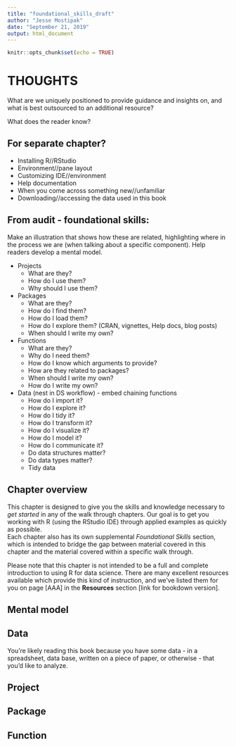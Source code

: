 ```yaml
---
title: "foundational_skills_draft"
author: "Jesse Mostipak"
date: "September 21, 2019"
output: html_document
---
```


```r
knitr::opts_chunk$set(echo = TRUE)
```

# THOUGHTS
What are we uniquely positioned to provide guidance and insights on, and what is 
best outsourced to an additional resource?   

What does the reader know?  


## For separate chapter?

* Installing R//RStudio
* Environment//pane layout
* Customizing IDE//environment
* Help documentation
* When you come across something new//unfamiliar
* Downloading//accessing the data used in this book

## From audit - foundational skills:

Make an illustration that shows how these are related, highlighting where in the process we are (when talking about a specific component). Help readers develop a mental model.

* Projects
    + What are they?
    + How do I use them?
    + Why should I use them?
    
* Packages
    + What are they?
    + How do I find them?
    + How do I load them?
    + How do I explore them? (CRAN, vignettes, Help docs, blog posts)
    + When should I write my own?

* Functions
    + What are they?
    + Why do I need them?
    + How do I know which arguments to provide?
    + How are they related to packages?
    + When should I write my own?
    + How do I write my own?

* Data (nest in DS workflow) - embed chaining functions
    + How do I import it?
    + How do I explore it? 
    + How do I tidy it? 
    + How do I transform it?
    + How do I visualize it?
    + How do I model it?
    + How do I communicate it?
    + Do data structures matter?
    + Do data types matter?
    + Tidy data



## Chapter overview
This chapter is designed to give you the skills and knowledge necessary to _get started_ in any of the walk through chapters. Our goal is to get you working with R (using the RStudio IDE) through applied examples as quickly as possible.  
Each chapter also has its own supplemental *Foundational Skills* section, which is intended to bridge the gap between material covered in this chapter and the material covered within a specific walk through.  

Please note that this chapter is not intended to be a full and complete introduction to using R for data science. There are many excellent resources available which provide this kind of instruction, and we've listed them for you on page [AAA] in the **Resources** section [link for bookdown version].  

## Mental model

## Data
You're likely reading this book because you have some data - in a spreadsheet, data base, written on a piece of paper, or otherwise - that you'd like to analyze. 

## Project

## Package

## Function



